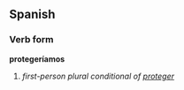 ==Spanish==
===Verb form===
'''protegeríamos'''

# ''first-person plural conditional of [[proteger]]''